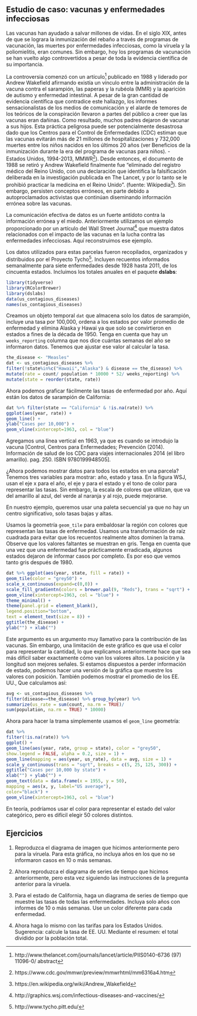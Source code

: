 ## Estudio de caso: vacunas y enfermedades infecciosas {#vaccines}

Las vacunas han ayudado a salvar millones de vidas. En el siglo XIX, antes de que se lograra la inmunización del rebaño a través de programas de vacunación, las muertes por enfermedades infecciosas, como la viruela y la poliomielitis, eran comunes. Sin embargo, hoy los programas de vacunación se han vuelto algo controvertidos a pesar de toda la evidencia científica de su importancia.

La controversia comenzó con un artículo^[http://www.thelancet.com/journals/lancet/article/PIIS0140-6736 (97) 11096-0/ abstract] publicado en 1988 y liderado por Andrew Wakefield afirmando
existía un vínculo entre la administración de la vacuna contra el sarampión, las paperas y la rubéola (MMR) y la aparición de autismo y enfermedad intestinal.
A pesar de la gran cantidad de evidencia científica que contradice este hallazgo, los informes sensacionalistas de los medios de comunicación y el alarde de temores de los teóricos de la conspiración llevaron a partes del público a creer que las vacunas eran dañinas. Como resultado, muchos padres dejaron de vacunar a sus hijos. Esta práctica peligrosa puede ser potencialmente desastrosa dado que los Centros para el Control de Enfermedades (CDC) estiman que las vacunas evitarán más de 21 millones de hospitalizaciones y 732,000 muertes entre los niños nacidos en los últimos 20 años (ver Beneficios de la inmunización durante la era del programa de vacunas para niños). - Estados Unidos, 1994-2013, MMWR^[https://www.cdc.gov/mmwr/preview/mmwrhtml/mm6316a4.htm]).
Desde entonces, el documento de 1988 se retiró y Andrew Wakefield finalmente fue "eliminado del registro médico del Reino Unido, con una declaración que identifica la falsificación deliberada en la investigación publicada en The Lancet, y por lo tanto se le prohibió practicar la medicina en el Reino Unido". (fuente: Wikipedia^[https://en.wikipedia.org/wiki/Andrew_Wakefield]). Sin embargo, persisten conceptos erróneos, en parte debido a autoproclamados activistas que continúan diseminando información errónea sobre las vacunas.

La comunicación efectiva de datos es un fuerte antídoto contra la información errónea y el miedo. Anteriormente utilizamos un ejemplo proporcionado por un artículo del Wall Street Journal^[http://graphics.wsj.com/infectious-diseases-and-vaccines/] que muestra datos relacionados con el impacto de las vacunas en la lucha contra las enfermedades infecciosas. Aquí reconstruimos ese ejemplo.

Los datos utilizados para estas parcelas fueron recopilados, organizados y distribuidos por el Proyecto Tycho^[http://www.tycho.pitt.edu/]. Incluyen recuentos informados semanalmente para siete enfermedades desde 1928 hasta 2011, de los cincuenta estados. Incluimos los totales anuales en el paquete __dslabs__:

```r
library(tidyverse)
library(RColorBrewer)
library(dslabs)
data(us_contagious_diseases)
names(us_contagious_diseases)
```

Creamos un objeto temporal `dat` que almacena solo los datos de sarampión, incluye una tasa por 100,000, ordena a los estados por valor promedio de enfermedad y elimina Alaska y Hawai ya que solo se convirtieron en estados a fines de la década de 1950. Tenga en cuenta que hay un `weeks_reporting` columna que nos dice cuántas semanas del año se informaron datos. Tenemos que ajustar ese valor al calcular la tasa.

```r
the_disease <- "Measles"
dat <- us_contagious_diseases %>%
filter(!state%in%c("Hawaii","Alaska") & disease == the_disease) %>%
mutate(rate = count/ population * 10000 * 52/ weeks_reporting) %>%
mutate(state = reorder(state, rate))
```

Ahora podemos graficar fácilmente las tasas de enfermedad por año. Aquí están los datos de sarampión de California:

```r
dat %>% filter(state == "California" & !is.na(rate)) %>%
ggplot(aes(year, rate)) +
geom_line() +
ylab("Cases per 10,000") +
geom_vline(xintercept=1963, col = "blue")
```

Agregamos una línea vertical en 1963, ya que es cuando se introdujo la vacuna [Control, Centros para Enfermedades; Prevención (2014). Información de salud de los CDC para viajes internacionales 2014 (el libro amarillo). pag. 250. ISBN 9780199948505].

¿Ahora podemos mostrar datos para todos los estados en una parcela? Tenemos tres variables para mostrar: año, estado y tasa. En la figura WSJ, usan el eje x para el año, el eje y para el estado y el tono de color para representar las tasas. Sin embargo, la escala de colores que utilizan, que va del amarillo al azul, del verde al naranja y al rojo, puede mejorarse.

En nuestro ejemplo, queremos usar una paleta secuencial ya que no hay un centro significativo, solo tasas bajas y altas.

Usamos la geometría `geom_tile` para embaldosar la región con colores que representan las tasas de enfermedad. Usamos una transformación de raíz cuadrada para evitar que los recuentos realmente altos dominen la trama. Observe que los valores faltantes se muestran en gris. Tenga en cuenta que una vez que una enfermedad fue prácticamente erradicada, algunos estados dejaron de informar casos por completo. Es por eso que vemos tanto gris después de 1980.

```r
dat %>% ggplot(aes(year, state, fill = rate)) +
geom_tile(color = "grey50") +
scale_x_continuous(expand=c(0,0)) +
scale_fill_gradientn(colors = brewer.pal(9, "Reds"), trans = "sqrt") +
geom_vline(xintercept=1963, col = "blue") +
theme_minimal() +
theme(panel.grid = element_blank(),
legend.position="bottom",
text = element_text(size = 8)) +
ggtitle(the_disease) +
ylab("") + xlab("")
```

Este argumento es un argumento muy llamativo para la contribución de las vacunas. Sin embargo, una limitación de este gráfico es que usa el color para representar la cantidad, lo que explicamos anteriormente hace que sea más difícil saber exactamente cómo van los valores altos. La posición y la longitud son mejores señales. Si estamos dispuestos a perder información de estado, podemos hacer una versión de la gráfica que muestre los valores con posición. También podemos mostrar el promedio de los EE. UU., Que calculamos así:

```r
avg <- us_contagious_diseases %>%
filter(disease==the_disease) %>% group_by(year) %>%
summarize(us_rate = sum(count, na.rm = TRUE)/
sum(population, na.rm = TRUE) * 10000)
```

Ahora para hacer la trama simplemente usamos el `geom_line` geometría:
```r
dat %>%
filter(!is.na(rate)) %>%
ggplot() +
geom_line(aes(year, rate, group = state), color = "grey50",
show.legend = FALSE, alpha = 0.2, size = 1) +
geom_line(mapping = aes(year, us_rate), data = avg, size = 1) +
scale_y_continuous(trans = "sqrt", breaks = c(5, 25, 125, 300)) +
ggtitle("Cases per 10,000 by state") +
xlab("") + ylab("") +
geom_text(data = data.frame(x = 1955, y = 50),
mapping = aes(x, y, label="US average"),
color="black") +
geom_vline(xintercept=1963, col = "blue")
```

En teoría, podríamos usar el color para representar el estado del valor categórico, pero es difícil elegir 50 colores distintos.

## Ejercicios


1. Reproduzca el diagrama de imagen que hicimos anteriormente pero para la viruela. Para esta gráfica, no incluya años en los que no se informaron casos en 10 o más semanas.

2. Ahora reproduzca el diagrama de series de tiempo que hicimos anteriormente, pero esta vez siguiendo las instrucciones de la pregunta anterior para la viruela.

3. Para el estado de California, haga un diagrama de series de tiempo que muestre las tasas de todas las enfermedades. Incluya solo años con informes de 10 o más semanas. Use un color diferente para cada enfermedad.

4. Ahora haga lo mismo con las tarifas para los Estados Unidos. Sugerencia: calcule la tasa de EE. UU. Mediante el resumen: el total dividido por la población total.

